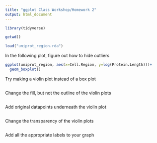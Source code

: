 ---
title: "ggplot Class Workshop/Homework 2"
output: html_document
---

```{r setup, include=FALSE}
library(tidyverse)
```

```{r}
getwd()

load("uniprot_region.rda")
```


In the following plot, figure out how to hide outliers
```{r}
ggplot(uniprot_region, aes(x=Cell.Region, y=log(Protein.Length)))+
  geom_boxplot()

```


Try making a violin plot instead of a box plot
```{r}

```

Change the fill, but not the outline of the violin plots
```{r}

```

Add original datapoints underneath the violin plot
```{r}

```

Change the transparency of the violin plots
```{r}

```

Add all the appropriate labels to your graph
```{r}

```



